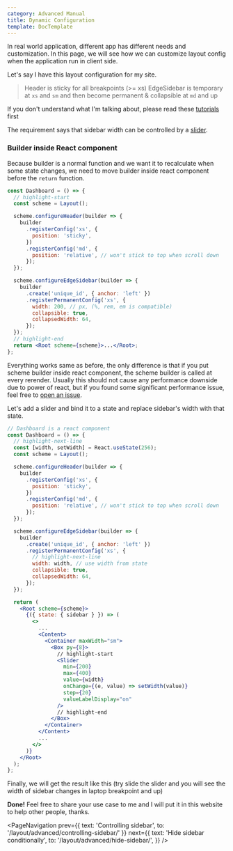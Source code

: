 ```yaml
---
category: Advanced Manual
title: Dynamic Configuration
template: DocTemplate
---
```


In real world application, different app has different needs and customization.
In this page, we will see how we can customize layout config when the application run in client side.

Let's say I have this layout configuration for my site.

<CodeSandbox src="https://codesandbox.io/embed/dynamic-config-step-0-kughz?fontsize=14&hidenavigation=1&theme=dark" />

> Header is sticky for all breakpoints (>= xs)
> EdgeSidebar is temporary at `xs` and `sm` and then become permanent & collapsible at `md` and up

If you don't understand what I'm talking about, please read these [tutorials](/layout/tutorials/dashboard-layout) first

The requirement says that sidebar width can be controlled by a [slider](https://material-ui.com/components/slider/#slider).

### Builder inside React component

Because builder is a normal function and we want it to recalculate when some state changes, we need to move builder inside react
component before the `return` function.

```jsx
const Dashboard = () => {
  // highlight-start
  const scheme = Layout();

  scheme.configureHeader(builder => {
    builder
      .registerConfig('xs', {
        position: 'sticky',
      })
      .registerConfig('md', {
        position: 'relative', // won't stick to top when scroll down
      });
  });

  scheme.configureEdgeSidebar(builder => {
    builder
      .create('unique_id', { anchor: 'left' })
      .registerPermanentConfig('xs', {
        width: 200, // px, (%, rem, em is compatible)
        collapsible: true,
        collapsedWidth: 64,
      });
  });
  // highlight-end
  return <Root scheme={scheme}>...</Root>;
};
```

Everything works same as before, the only difference is that if you put scheme builder inside react component,
the scheme builder is called at every rerender. Usually this should not cause any performance downside due to power of react, but
if you found some significant performance issue, feel free to [open an issue](https://github.com/siriwatknp/mui-treasury/issues).

Let's add a slider and bind it to a state and replace sidebar's width with that state.

```jsx
// Dashboard is a react component
const Dashboard = () => {
  // highlight-next-line
  const [width, setWidth] = React.useState(256);
  const scheme = Layout();

  scheme.configureHeader(builder => {
    builder
      .registerConfig('xs', {
        position: 'sticky',
      })
      .registerConfig('md', {
        position: 'relative', // won't stick to top when scroll down
      });
  });

  scheme.configureEdgeSidebar(builder => {
    builder
      .create('unique_id', { anchor: 'left' })
      .registerPermanentConfig('xs', {
        // highlight-next-line
        width: width, // use width from state
        collapsible: true,
        collapsedWidth: 64,
      });
  });

  return (
    <Root scheme={scheme}>
      {({ state: { sidebar } }) => (
        <>
          ...
          <Content>
            <Container maxWidth="sm">
              <Box py={8}>
                // highlight-start
                <Slider
                  min={200}
                  max={400}
                  value={width}
                  onChange={(e, value) => setWidth(value)}
                  step={20}
                  valueLabelDisplay="on"
                />
                // highlight-end
              </Box>
            </Container>
          </Content>
          ...
        </>
      )}
    </Root>
  );
};
```

Finally, we will get the result like this (try slide the slider and you will see the width of sidebar changes in laptop breakpoint and up)

<CodeSandbox src="https://codesandbox.io/embed/dynamic-config-step-1-lrg2y?fontsize=14&hidenavigation=1&theme=dark&view=preview" />

**Done!** Feel free to share your use case to me and I will put it in this website to help other people, thanks.

<PageNavigation
  prev={{ text: 'Controlling sidebar', to: '/layout/advanced/controlling-sidebar/' }}
  next={{
    text: 'Hide sidebar conditionally',
    to: '/layout/advanced/hide-sidebar/',
  }}
/>
